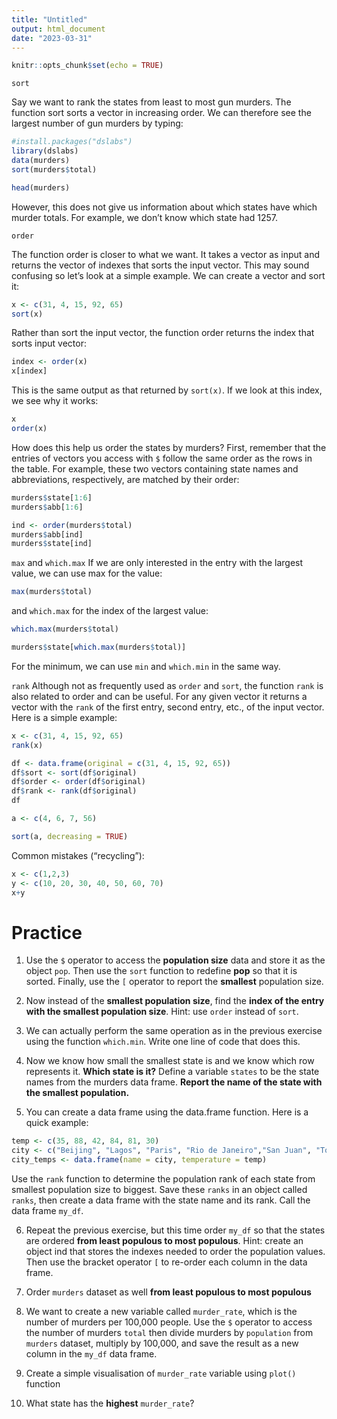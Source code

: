 ```yaml
---
title: "Untitled"
output: html_document
date: "2023-03-31"
---
```


```r
knitr::opts_chunk$set(echo = TRUE)
```

`sort`

Say we want to rank the states from least to most gun murders. The function sort sorts
a vector in increasing order. We can therefore see the largest number of gun murders by
typing:

```r
#install.packages("dslabs")
library(dslabs)
data(murders)
sort(murders$total)
```
```r
head(murders)
```

However, this does not give us information about which states have which murder totals.
For example, we don’t know which state had 1257.

`order`

The function order is closer to what we want. It takes a vector as input and returns the
vector of indexes that sorts the input vector. This may sound confusing so let’s look at a
simple example. We can create a vector and sort it:

```r
x <- c(31, 4, 15, 92, 65)
sort(x)
```
Rather than sort the input vector, the function order returns the index that sorts input
vector:

```r
index <- order(x)
x[index]
```
This is the same output as that returned by `sort(x)`. If we look at this index, we see why
it works:

```r
x
order(x)
```
How does this help us order the states by murders? First, remember that the entries of
vectors you access with `$` follow the same order as the rows in the table. For example, these
two vectors containing state names and abbreviations, respectively, are matched by their
order:

```r
murders$state[1:6]
murders$abb[1:6]
```
```r
ind <- order(murders$total)
murders$abb[ind]
murders$state[ind]
```
`max` and `which.max`
If we are only interested in the entry with the largest value, we can use max for the value:

```r
max(murders$total)
```
and `which.max` for the index of the largest value:

```r
which.max(murders$total)

murders$state[which.max(murders$total)]
```
For the minimum, we can use `min` and `which.min` in the same way.

`rank`
Although not as frequently used as `order` and `sort`, the function `rank` is also related to
order and can be useful. For any given vector it returns a vector with the `rank` of the first
entry, second entry, etc., of the input vector. Here is a simple example:

```r
x <- c(31, 4, 15, 92, 65)
rank(x)
```
```r
df <- data.frame(original = c(31, 4, 15, 92, 65))
df$sort <- sort(df$original)
df$order <- order(df$original)
df$rank <- rank(df$original)
df
```
```r
a <- c(4, 6, 7, 56)

sort(a, decreasing = TRUE)
```

Common mistakes ("recycling"):

```r
x <- c(1,2,3)
y <- c(10, 20, 30, 40, 50, 60, 70)
x+y
```
# Practice

1. Use the `$` operator to access the **population size** data and store it as the object `pop`. Then
use the `sort` function to redefine **pop** so that it is sorted. Finally, use the `[` operator to
report the **smallest** population size.

2. Now instead of the **smallest population size**, find the **index of the entry with the smallest population size**. 
Hint: use `order` instead of `sort`.

3. We can actually perform the same operation as in the previous exercise using the function
`which.min`. Write one line of code that does this.

4. Now we know how small the smallest state is and we know which row represents it. **Which state is it?** 
Define a variable `states` to be the state names from the murders data frame.
**Report the name of the state with the smallest population.**

5. You can create a data frame using the data.frame function. Here is a quick example:

```r
temp <- c(35, 88, 42, 84, 81, 30)
city <- c("Beijing", "Lagos", "Paris", "Rio de Janeiro","San Juan", "Toronto")
city_temps <- data.frame(name = city, temperature = temp)
```

Use the `rank` function to determine the population rank of each state from smallest population size to biggest. 
Save these `ranks` in an object called `ranks`, then create a data frame
with the state name and its rank. Call the data frame `my_df`.

6. Repeat the previous exercise, but this time order `my_df` so that the states are ordered
**from least populous to most populous**. Hint: create an object ind that stores the indexes
needed to order the population values. Then use the bracket operator `[` to re-order each
column in the data frame.

7. Order `murders` dataset as well **from least populous to most populous**

8. We want to create a new variable called `murder_rate`, which is the number of murders per 100,000
people. Use the `$` operator to access the number of murders `total` then divide murders by `population` from `murders` dataset, multiply by 100,000, and save the result as a new column in the `my_df` data frame.

9. Create a simple visualisation of `murder_rate` variable using `plot()` function

10. What state has the **highest** `murder_rate`?
